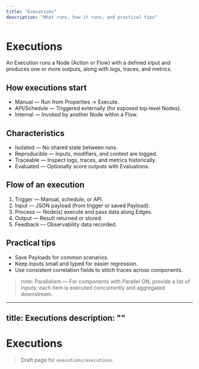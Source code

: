 ```yaml
---
title: "Executions"
description: "What runs, how it runs, and practical tips"
---
```


# Executions

An Execution runs a Node (Action or Flow) with a defined input and produces one or more outputs, along with logs, traces, and metrics.

## How executions start
- Manual — Run from Properties → Execute.
- API/Schedule — Triggered externally (for exposed top‑level Nodes).
- Internal — Invoked by another Node within a Flow.

## Characteristics
- Isolated — No shared state between runs.
- Reproducible — Inputs, modifiers, and context are logged.
- Traceable — Inspect logs, traces, and metrics historically.
- Evaluated — Optionally score outputs with Evaluations.

## Flow of an execution
1. Trigger — Manual, schedule, or API.
2. Input — JSON payload (from trigger or saved Payload).
3. Process — Node(s) execute and pass data along Edges.
4. Output — Result returned or stored.
5. Feedback — Observability data recorded.

## Practical tips
- Save Payloads for common scenarios.
- Keep inputs small and typed for easier regression.
- Use consistent correlation fields to stitch traces across components.

> note: Parallelism — For components with Parallel ON, provide a list of inputs; each item is executed concurrently and aggregated downstream.
---
title: Executions
description: ""
---

# Executions

> Draft page for `executions/executions`.

<!-- Add content here -->
